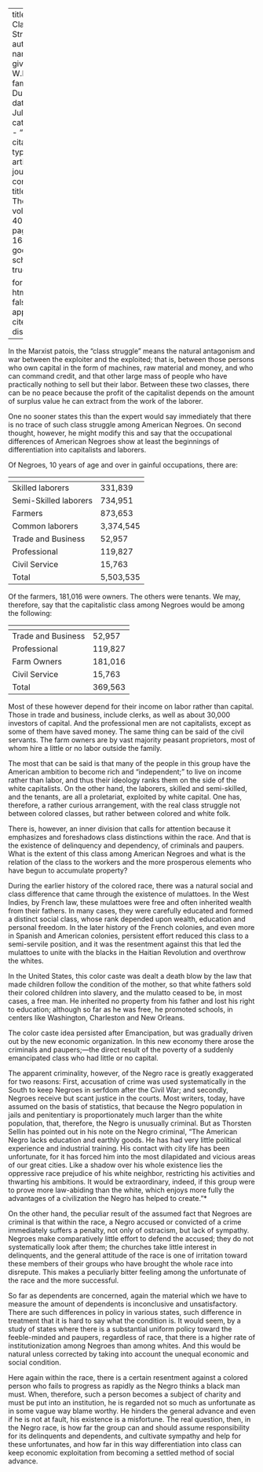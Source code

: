 
---
title: 'Our Class Struggle'
author:
  - name:
      given: W.E.B.
      family: Du Bois
date: Jul. 1933
categories: 
  - ""
citation: 
  type: article-journal
  container-title: The Crisis
  volume: 40
  issue: 7
  page: 164-165
google-scholar: true

format:
  html:
    toc: false
    appendix-cite-as: display
---


In the Marxist patois, the "class struggle" means the natural antagonism and war between the exploiter and the exploited; that is, between those persons who own capital in the form of machines, raw material and money, and who can command credit, and that other large mass of people who have practically nothing to sell but their labor. Between these two classes, there can be no peace because the profit of the capitalist depends on the amount of surplus value he can extract from the work of the laborer.

One no sooner states this than the expert would say immediately that there is no trace of such class struggle among American Negroes. On second thought, however, he might modify this and say that the occupational differences of American Negroes show at least the beginnings of differentiation into capitalists and laborers.

Of Negroes, 10 years of age and over in gainful occupations, there are:

| <!-- -->    | <!-- -->    |
|-------------|-------------|
| Skilled laborers | 331,839 |
| Semi-Skilled laborers | 734,951 |
| Farmers | 873,653 |
| Common laborers | 3,374,545 |
| Trade and Business | 52,957 |
| Professional | 119,827 |
| Civil Service | 15,763 |
| Total | 5,503,535 |

Of the farmers, 181,016 were owners. The others were tenants. We may, therefore, say that the capitalistic class among Negroes would be among the following:

| <!-- -->    | <!-- -->    |
|-------------|-------------|
| Trade and Business | 52,957 |
| Professional | 119,827 |
| Farm Owners | 181,016 |
| Civil Service | 15,763 |
| Total | 369,563 |

Most of these however depend for their income on labor rather than capital. Those in trade and business, include clerks, as well as about 30,000 investors of capital. And the professional men are not capitalists, except as some of them have saved money. The same thing can be said of the civil servants. The farm owners are by vast majority peasant proprietors, most of whom hire a little or no labor outside the family.

The most that can be said is that many of the people in this group have the American ambition to become rich and "independent;" to live on income rather than labor, and thus their ideology ranks them on the side of the white capitalists. On the other hand, the laborers, skilled and semi-skilled, and the tenants, are all a proletariat, exploited by white capital. One has, therefore, a rather curious arrangement, with the real class struggle not between colored classes, but rather between colored and white folk.

There is, however, an inner division that calls for attention because it emphasizes and foreshadows class distinctions within the race. And that is the existence of delinquency and dependency, of criminals and paupers. What is the extent of this class among American Negroes and what is the relation of the class to the workers and the more prosperous elements who have begun to accumulate property?

During the earlier history of the colored race, there was a natural social and class difference that came through the existence of mulattoes. In the West Indies, by French law, these mulattoes were free and often inherited wealth from their fathers. In many cases, they were carefully educated and formed a distinct social class, whose rank depended upon wealth, education and personal freedom. In the later history of the French colonies, and even more in Spanish and American colonies, persistent effort reduced this class to a semi-servile position, and it was the resentment against this that led the mulattoes to unite with the blacks in the Haitian Revolution and overthrow the whites.

In the United States, this color caste was dealt a death blow by the law that made children follow the condition of the mother, so that white fathers sold their colored children into slavery, and the mulatto ceased to be, in most cases, a free man. He inherited no property from his father and lost his right to education; although so far as he was free, he promoted schools, in centers like Washington, Charleston and New Orleans.

The color caste idea persisted after Emancipation, but was gradually driven out by the new economic organization. In this new economy there arose the criminals and paupers;---the direct result of the poverty of a suddenly emancipated class who had little or no capital.



 The apparent criminality, however, of the Negro race is greatly exaggerated for two reasons: First, accusation of crime was used systematically in the South to keep Negroes in serfdom after the Civil War; and secondly, Negroes receive but scant justice in the courts. Most writers, today, have assumed on the basis of statistics, that because the Negro population in jails and penitentiary is proportionately much larger than the white population, that, therefore, the Negro is unusually criminal. But as Thorsten Sellin has pointed out in his note on the Negro criminal, "The American Negro lacks education and earthly goods. He has had very little political experience and industrial training. His contact with city life has been unfortunate, for it has forced him into the most dilapidated and vicious areas of our great cities. Like a shadow over his whole existence lies the oppressive race prejudice of his white neighbor, restricting his activities and thwarting his ambitions. It would be extraordinary, indeed, if this group were to prove more law-abiding than the white, which enjoys more fully the advantages of a civilization the Negro has helped to create."*

On the other hand, the peculiar result of the assumed fact that Negroes are criminal is that within the race, a Negro accused or convicted of a crime immediately suffers a penalty, not only of ostracism, but lack of sympathy. Negroes make comparatively little effort to defend the accused; they do not systematically look after them; the churches take little interest in delinquents, and the general attitude of the race is one of irritation toward these members of their groups who have brought the whole race into disrepute. This makes a peculiarly bitter feeling among the unfortunate of the race and the more successful.

So far as dependents are concerned, again the material which we have to measure the amount of dependents is inconclusive and unsatisfactory. There are such differences in policy in various states, such difference in treatment that it is hard to say what the condition is. It would seem, by a study of states where there is a substantial uniform  policy toward the feeble-minded and paupers, regardless of race, that there is a higher rate of institutionization among Negroes than among whites. And this would be natural unless corrected by taking into account the unequal economic and social condition.

Here again within the race, there is a certain resentment against a colored person who fails to progress as rapidly as the Negro thinks a black man must. When, therefore, such a person becomes a subject of charity and must be put into an institution, he is regarded not so much as unfortunate as in some vague way blame worthy. He hinders the general advance and even if he is not at fault, his existence is a misfortune. The real question, then, in the Negro race, is how far the group can and should assume responsibility for its delinquents and dependents, and cultivate sympathy and help for these unfortunates, and how far in this way differentiation into class can keep economic exploitation from becoming a settled method of social advance.

